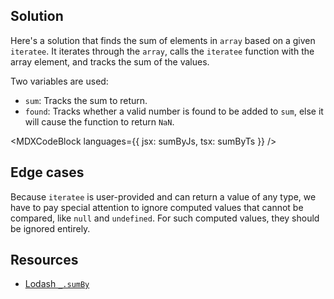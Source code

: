 

## Solution

Here's a solution that finds the sum of elements in `array` based on a given `iteratee`. It iterates through the `array`, calls the `iteratee` function with the array element, and tracks the sum of the values.

Two variables are used:

- `sum`: Tracks the sum to return.
- `found`: Tracks whether a valid number is found to be added to `sum`, else it will cause the function to return `NaN`.

<MDXCodeBlock languages={{ jsx: sumByJs, tsx: sumByTs }} />

## Edge cases

Because `iteratee` is user-provided and can return a value of any type, we have to pay special attention to ignore computed values that cannot be compared, like `null` and `undefined`. For such computed values, they should be ignored entirely.

## Resources

- [Lodash `_.sumBy`](https://lodash.com/docs/#sumBy)
